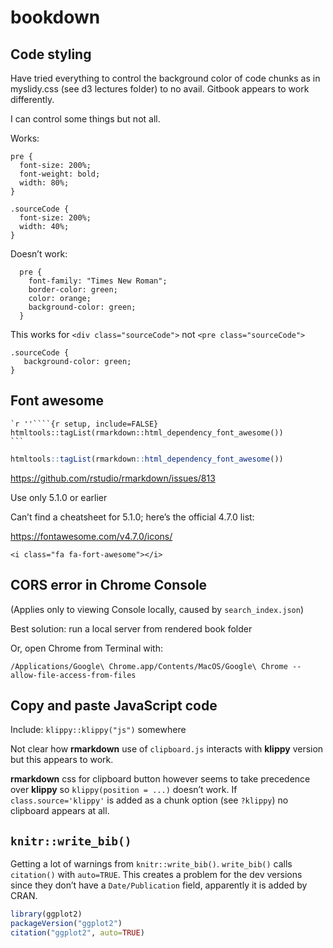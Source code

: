 # bookdown

## Code styling


Have tried everything to control the background color of code chunks as in myslidy.css (see d3 lectures folder) to no avail.  Gitbook appears to work differently.

I can control some things but not all.

Works:

```
pre {
  font-size: 200%;
  font-weight: bold;
  width: 80%;
}

.sourceCode {
  font-size: 200%;
  width: 40%;
}
```

Doesn't work:

```
  pre {
    font-family: "Times New Roman";
    border-color: green;
    color: orange;
    background-color: green;
  }
```

This works for `<div class="sourceCode">` not
`<pre class="sourceCode">`

```
.sourceCode {
   background-color: green;
}
```

## Font awesome

````
`r ''````{r setup, include=FALSE}
htmltools::tagList(rmarkdown::html_dependency_font_awesome())
```
````

```r
htmltools::tagList(rmarkdown::html_dependency_font_awesome())
```


[https://github.com/rstudio/rmarkdown/issues/813](https://github.com/rstudio/rmarkdown/issues/813){target="blank"}


Use only 5.1.0 or earlier

Can't find a cheatsheet for 5.1.0; here's the official 4.7.0 list:

[https://fontawesome.com/v4.7.0/icons/](https://fontawesome.com/v4.7.0/icons/){target="blank"}

`<i class="fa fa-fort-awesome"></i>`
<i class="fa fa-fort-awesome"></i>

## CORS error in Chrome Console

(Applies only to viewing Console locally, caused by `search_index.json`)

Best solution: run a local server from rendered book folder

Or, open Chrome from Terminal with:

`/Applications/Google\ Chrome.app/Contents/MacOS/Google\ Chrome --allow-file-access-from-files`

## Copy and paste JavaScript code
 
Include: `klippy::klippy("js")` somewhere

Not clear how **rmarkdown** use of `clipboard.js` interacts with **klippy** version but this appears to work.

**rmarkdown** css for clipboard button however seems to take precedence over **klippy** so `klippy(position = ...)` doesn't work. If `class.source='klippy'` is added as a chunk option (see `?klippy`) no clipboard appears at all.

## `knitr::write_bib()`

Getting a lot of warnings from `knitr::write_bib()`. `write_bib()` calls `citation()` with `auto=TRUE`. This creates a problem for the dev versions since they don't have a `Date/Publication` field, apparently it is added by CRAN.

```r
library(ggplot2)
packageVersion("ggplot2")
citation("ggplot2", auto=TRUE)
```

 
